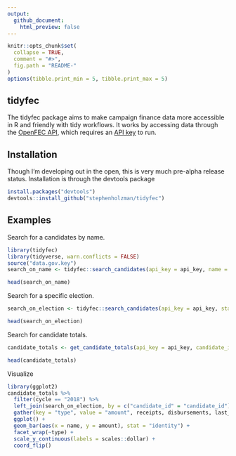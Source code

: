 ```yaml
---
output:
  github_document:
    html_preview: false
---
```


```r
knitr::opts_chunk$set(
  collapse = TRUE,
  comment = "#>",
  fig.path = "README-"
)
options(tibble.print_min = 5, tibble.print_max = 5)
```

## tidyfec

The tidyfec package aims to make campaign finance data more accessible in R and friendly with tidy workflows. It works by accessing data through the [OpenFEC API](https://api.open.fec.gov/developers/), which requires an [API key](https://api.data.gov/signup/) to run.

## Installation

Though I'm developing out in the open, this is very much pre-alpha release status. Installation is through the devtools package

```r
install.packages("devtools")
devtools::install_github("stephenholzman/tidyfec")
```

## Examples
Search for a candidates by name.

```r
library(tidyfec)
library(tidyverse, warn.conflicts = FALSE)
source("data.gov.key")
search_on_name <- tidyfec::search_candidates(api_key = api_key, name = "Obama", data_structure = "tidy")

head(search_on_name)

```

Search for a specific election.

```r
search_on_election <- tidyfec::search_candidates(api_key = api_key, state = "VA", district = "05", office = "H", election_year = "2018", data_structure = "tidy")

head(search_on_election)
```

Search for candidate totals.

```r
candidate_totals <- get_candidate_totals(api_key = api_key, candidate_ids = search_on_election$candidate_id, data_structure = "tidy")

head(candidate_totals)
```

Visualize

```r
library(ggplot2)
candidate_totals %>%
  filter(cycle == "2018") %>%
  left_join(search_on_election, by = c("candidate_id" = "candidate_id")) %>%
  gather(key = "type", value = "amount", receipts, disbursements, last_cash_on_hand_end_period) %>%
  ggplot() +
  geom_bar(aes(x = name, y = amount), stat = "identity") +
  facet_wrap(~type) +
  scale_y_continuous(labels = scales::dollar) +
  coord_flip()

```

